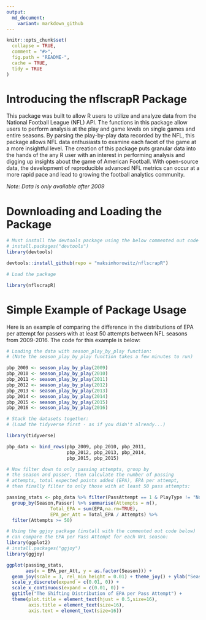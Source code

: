 ```yaml
---
output:
  md_document:
    variant: markdown_github
---
```


<!-- README.md is generated from README.Rmd. Please edit that file -->

```r
knitr::opts_chunk$set(
  collapse = TRUE,
  comment = "#>",
  fig.path = "README-",
  cache = TRUE,
  tidy = TRUE
)
```

# Introducing the nflscrapR Package

This package was built to allow R users to utilize and analyze data from the National Football League (NFL) API.  The functions in this package allow users to perform analysis at the play and game levels on single games and entire seasons.
By parsing the play-by-play data recorded by the NFL, this package allows NFL data enthusiasts to examine each facet of the game at a more insightful level.
The creation of this package puts granular data into the hands of the any R user with an interest in performing analysis and digging up insights about the game of American Football.  With open-source data, the development of reproducible advanced NFL metrics can occur at a more rapid pace and lead to growing the football analytics community.

*Note: Data is only available after 2009*

# Downloading and Loading the Package

```r
# Must install the devtools package using the below commented out code
# install.packages("devtools")
library(devtools)

devtools::install_github(repo = "maksimhorowitz/nflscrapR")

# Load the package

library(nflscrapR)

```



# Simple Example of Package Usage

Here is an example of comparing the difference in the distributions of EPA per attempt for passers with at least 50 attempts between NFL seasons from 2009-2016. The code for this example is below:

```r
# Loading the data with season_play_by_play function:
# (Note the season_play_by_play function takes a few minutes to run)

pbp_2009 <- season_play_by_play(2009)
pbp_2010 <- season_play_by_play(2010)
pbp_2011 <- season_play_by_play(2011)
pbp_2012 <- season_play_by_play(2012)
pbp_2013 <- season_play_by_play(2013)
pbp_2014 <- season_play_by_play(2014)
pbp_2015 <- season_play_by_play(2015)
pbp_2016 <- season_play_by_play(2016)

# Stack the datasets together:
# (Load the tidyverse first - as if you didn't already...)

library(tidyverse)

pbp_data <- bind_rows(pbp_2009, pbp_2010, pbp_2011,
                      pbp_2012, pbp_2013, pbp_2014,
                      pbp_2015, pbp_2015)

# Now filter down to only passing attempts, group by
# the season and passer, then calculate the number of passing
# attempts, total expected points added (EPA), EPA per attempt,
# then finally filter to only those with at least 50 pass attempts:

passing_stats <- pbp_data %>% filter(PassAttempt == 1 & PlayType != "No Play" & !is.na(Passer)) %>%
  group_by(Season,Passer) %>% summarise(Attempts = n(),
                Total_EPA = sum(EPA,na.rm=TRUE),
                EPA_per_Att = Total_EPA / Attempts) %>%
  filter(Attempts >= 50)

# Using the ggjoy package (install with the commented out code below)
# can compare the EPA per Pass Attempt for each NFL season:
library(ggplot2)
# install.packages("ggjoy")
library(ggjoy)

ggplot(passing_stats, 
       aes(x = EPA_per_Att, y = as.factor(Season))) +
  geom_joy(scale = 3, rel_min_height = 0.01) + theme_joy() + ylab("Season") + xlab("EPA per Pass Attempt") +
  scale_y_discrete(expand = c(0.01, 0)) + 
  scale_x_continuous(expand = c(0.01, 0)) +
  ggtitle("The Shifting Distribution of EPA per Pass Attempt") + 
  theme(plot.title = element_text(hjust = 0.5,size=16),
        axis.title = element_text(size=16),
        axis.text = element_text(size=16))
```